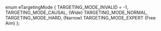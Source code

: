 enum eTargetingMode
{
	TARGETING_MODE_INVALID = -1,
	TARGETING_MODE_CAUSAL, (Wide)
	TARGETING_MODE_NORMAL,
	TARGETING_MODE_HARD, (Narrow)
	TARGETING_MODE_EXPERT (Free Aim)
};